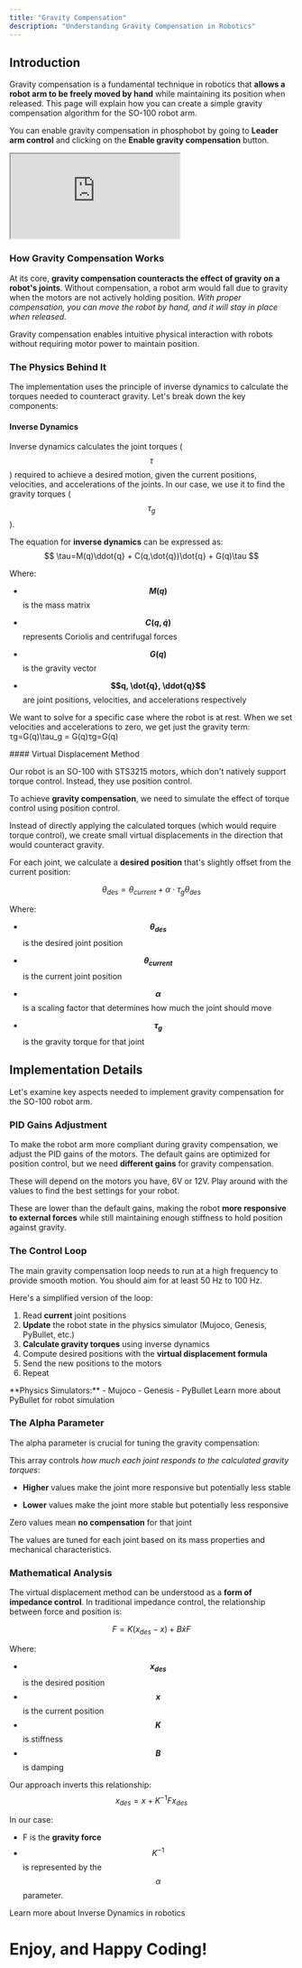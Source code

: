```yaml
---
title: "Gravity Compensation"
description: "Understanding Gravity Compensation in Robotics"
---
```



## Introduction

Gravity compensation is a fundamental technique in robotics that **allows a robot arm to be freely moved by hand** while maintaining its position when released. This page will explain how you can create a simple gravity compensation algorithm for the SO-100 robot arm.

You can enable gravity compensation in phosphobot by going to **Leader arm control** and clicking on the **Enable gravity compensation** button.

<iframe
  className="w-full aspect-video"
  src="https://www.youtube.com/embed/BN3nXp0n7ec"
  title="so100 gravity compensation"
  allow="accelerometer; autoplay; clipboard-write; encrypted-media; gyroscope; picture-in-picture; web-share"
  referrerPolicy="strict-origin-when-cross-origin"
  allowFullScreen
></iframe>


### How Gravity Compensation Works

At its core, **gravity compensation counteracts the effect of gravity on a robot's joints**. Without compensation, a robot arm would fall due to gravity when the motors are not actively holding position. _With proper compensation, you can move the robot by hand, and it will stay in place when released._

<Card icon="lightbulb" title="Core Concept" href="https://jasonjzliu.com/factr/">
Gravity compensation enables intuitive physical interaction with robots without requiring motor power to maintain position.
</Card>

### The Physics Behind It

The implementation uses the principle of inverse dynamics to calculate the torques needed to counteract gravity. Let's break down the key components:

<Accordion title="Understanding Inverse Dynamics">

#### Inverse Dynamics

Inverse dynamics calculates the joint torques ($$\tau$$) required to achieve a desired motion, given the current positions, velocities, and accelerations of the joints. In our case, we use it to find the gravity torques ($$\tau_g$$​).

The equation for **inverse dynamics** can be expressed as:
$$
\tau=M(q)\ddot{q} + C(q,\dot{q})\dot{q} + G(q)\tau
$$

Where:
 
- **$$ M(q)$$** is the mass matrix

- **$$C(q,\dot{q})$$** represents Coriolis and centrifugal forces

- **$$G(q)$$** is the gravity vector

- **$$q, \dot{q}, \ddot{q}$$** are joint positions, velocities, and accelerations respectively


We want to solve for a specific case where the robot is at rest.
When we set velocities and accelerations to zero, we get just the gravity term:
τg=G(q)\tau_g = G(q)τg​=G(q)
</Accordion>

<Accordion title="Virtual Displacement Method">
#### Virtual Displacement Method

Our robot is an SO-100 with STS3215 motors, which don't natively support torque control. Instead, they use position control.

To achieve **gravity compensation**, we need to simulate the effect of torque control using position control.

Instead of directly applying the calculated torques (which would require torque control), we create small virtual displacements in the direction that would counteract gravity.

For each joint, we calculate a **desired position** that's slightly offset from the current position:

$$
θ_{des}=θ_{current}+\alpha \cdot \tau_g\theta_{des}
$$

Where:
- **$$θ_{des}$$** is the desired joint position

- **$$θ_{current}$$** is the current joint position

- **$$\alpha$$** is a scaling factor that determines how much the joint should move

- **$$\tau_g$$** is the gravity torque for that joint


</Accordion>

## Implementation Details

Let's examine key aspects needed to implement gravity compensation for the SO-100 robot arm.

### PID Gains Adjustment

To make the robot arm more compliant during gravity compensation, we adjust the PID gains of the motors. The default gains are optimized for position control, but we need **different gains** for gravity compensation.

<Card icon="wrench" title="Tuning Note">
These will depend on the motors you have, 6V or 12V.
Play around with the values to find the best settings for your robot.
</Card>

These are lower than the default gains, making the robot **more responsive to external forces** while still maintaining enough stiffness to hold position against gravity.

### The Control Loop

The main gravity compensation loop needs to run at a high frequency to provide smooth motion. You should aim for at least 50 Hz to 100 Hz.

Here's a simplified version of the loop:

1. Read **current** joint positions
2. **Update** the robot state in the physics simulator (Mujoco, Genesis, PyBullet, etc.)
3. **Calculate gravity torques** using inverse dynamics
4. Compute desired positions with the **virtual displacement formula**
5. Send the new positions to the motors
6. Repeat

<CardGroup>

<Card icon="code" title="Implementation Options">
**Physics Simulators:**
- Mujoco
- Genesis
- PyBullet
</Card>

<Card icon="graduation-cap" title="Learn more" href="https://mujoco.org/">
Learn more about PyBullet for robot simulation
</Card>
</CardGroup>

### The Alpha Parameter

The alpha parameter is crucial for tuning the gravity compensation:

This array controls _how much each joint responds to the calculated gravity torques_:

- **Higher** values make the joint more responsive but potentially less stable

- **Lower** values make the joint more stable but potentially less responsive

Zero values mean **no compensation** for that joint

The values are tuned for each joint based on its mass properties and mechanical characteristics.

### Mathematical Analysis

<Accordion title="Impedance Control Relationship">

The virtual displacement method can be understood as a **form of impedance control**. In traditional impedance control, the relationship between force and position is:

$$
F= K(x_{des} - x) + B\dot{x}F
$$

Where:
- **$$x_{des}$$** is the desired position
- **$$x$$** is the current position
- **$$K$$** is stiffness
- **$$B$$** is damping

Our approach inverts this relationship:
$$
x_{des}=x+K^{-1}Fx_{des}
$$

In our case:
- F is the **gravity force**
- $$K^{-1}$$ is represented by the $$\alpha$$ parameter.

</Accordion>

<Card icon="graduation-cap" title="Learn more" href="https://en.wikipedia.org/wiki/Inverse_dynamics">
Learn more about Inverse Dynamics in robotics
</Card>

# Enjoy, and Happy Coding!